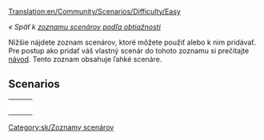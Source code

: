 [[Translation:en/Community/Scenarios/Difficulty/Easy]]

''« Späť k [[sk/Community/Scenarios/Difficulty/Main Page|zoznamu scenárov podľa obtiažnosti]]''

[[Category:sk/Zoznamy scenárov]]

Nižšie nájdete zoznam scenárov, ktoré môžete použiť alebo k nim pridávať. Pre postup ako pridať váš vlastný scenár do tohoto zoznamu si prečítajte [[sk/Scenáre vytvorené hráčmi|návod]]. Tento zoznam obsahuje ľahké scenáre.

==Scenarios==

{|
|-
|style="border:none;background:white"|
{{Page:en/Community/Scenarios/Italy}}

|style="border:none;background:white"|
{{Page:en/Community/Scenarios/Florida}}

|style="border:none;background:white"|
{{Page:en/Community/Scenarios/Kloof}}

|-
|style="border:none;background:white"|
{{Page:en/Community/Scenarios/A Mars Odyssey}}

|style="border:none;background:white"|
{{Page:en/Community/Scenarios/United Kingdom}}

|style="border:none;background:white"|
{{Page:en/Community/Scenarios/New Industries 2}}

|-
|style="border:none;background:white"|
{{Page:en/Community/Scenarios/Arctic Industrial 2007}}

|style="border:none;background:white"|
{{Page:en/Community/Scenarios/CarstsMonsterScenario v3}}

|style="border:none;background:white"|
{{Page:en/Community/Scenarios/CarstsTrainingScenario v3}}

|-
|style="border:none;background:white"|
{{Page:en/Community/Scenarios/Malta}}

|style="border:none;background:white"|
{{Page:en/Community/Scenarios/Whistler}}

|style="border:none;background:white"|
{{Page:en/Community/Scenarios/Flevoland}}

|-
|style="border:none;background:white"|


|}